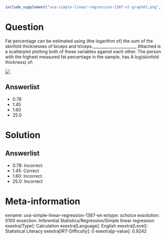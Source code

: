 ```r
include_supplement("uva-simple-linear-regression-1387-nl-graph01.png", recursive = TRUE)
```

Question
========

Fat percentage can be estimated using (the logarithm of) the sum of the skinfold thicknesses of biceps and triceps.______________________ Attached is a scatterplot plotting both of these variables against each other. The person with the highest measured fat percentage in the sample, has A log(skinfold thickness) of:

![](uva-simple-linear-regression-1387-nl-graph01.png)

Answerlist
----------

* 0.78
* 1.45
* 1.60
* 25.0

Solution
========

Answerlist
----------

* 0.78: Incorrect
* 1.45: Correct
* 1.60: Incorrect
* 25.0: Incorrect

Meta-information
================
exname: uva-simple-linear-regression-1387-en
extype: schoice
exsolution: 0100
exsection: Inferential Statistics/Regression/Simple linear regression
exextra[Type]: Calculation
exextra[Language]: English
exextra[Level]: Statistical Literacy
exextra[IRT-Difficulty]: 0
exextra[p-value]: 0.9242
